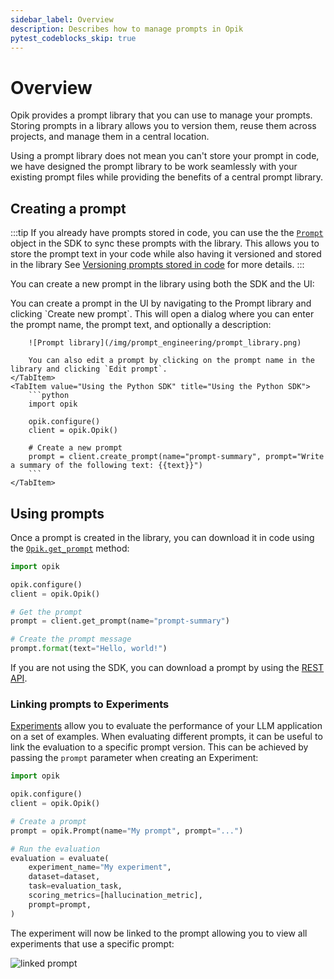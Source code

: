 ```yaml
---
sidebar_label: Overview
description: Describes how to manage prompts in Opik
pytest_codeblocks_skip: true
---
```



# Overview

Opik provides a prompt library that you can use to manage your prompts. Storing prompts in a library allows you to version them, reuse them across projects, and manage them in a central location.

Using a prompt library does not mean you can't store your prompt in code, we have designed the prompt library to be work seamlessly with your existing prompt files while providing the benefits of a central prompt library.

## Creating a prompt

:::tip
If you already have prompts stored in code, you can use the the [`Prompt`](https://www.comet.com/docs/opik/python-sdk-reference/library/Prompt.html) object in the SDK to sync these prompts with the library.
This allows you to store the prompt text in your code while also having it versioned and stored in the library
See [Versioning prompts stored in code](/prompt_engineering/managing_prompts_in_code.mdx) for more details.
:::

You can create a new prompt in the library using both the SDK and the UI:

<Tabs>
    <TabItem value="Using the UI" title="Using the UI">
        You can create a prompt in the UI by navigating to the Prompt library and clicking `Create new prompt`. This will open a dialog where you can enter the prompt name, the prompt text, and optionally a description:

        ![Prompt library](/img/prompt_engineering/prompt_library.png)

        You can also edit a prompt by clicking on the prompt name in the library and clicking `Edit prompt`.
    </TabItem>
    <TabItem value="Using the Python SDK" title="Using the Python SDK">
        ```python
        import opik

        opik.configure()
        client = opik.Opik()

        # Create a new prompt
        prompt = client.create_prompt(name="prompt-summary", prompt="Write a summary of the following text: {{text}}")
        ```
    </TabItem>

</Tabs>

## Using prompts

Once a prompt is created in the library, you can download it in code using the [`Opik.get_prompt`](https://www.comet.com/docs/opik/python-sdk-reference/Opik.html#opik.Opik.get_prompt) method:

```python
import opik

opik.configure()
client = opik.Opik()

# Get the prompt
prompt = client.get_prompt(name="prompt-summary")

# Create the prompt message
prompt.format(text="Hello, world!")
```

If you are not using the SDK, you can download a prompt by using the [REST API](/reference/rest_api/retrieve-prompt-version.api.mdx).

### Linking prompts to Experiments

[Experiments](/evaluation/evaluate_your_llm.md) allow you to evaluate the performance of your LLM application on a set of examples. When evaluating
different prompts, it can be useful to link the evaluation to a specific prompt version. This can be achieved by passing the `prompt` parameter when
creating an Experiment:

```python
import opik

opik.configure()
client = opik.Opik()

# Create a prompt
prompt = opik.Prompt(name="My prompt", prompt="...")

# Run the evaluation
evaluation = evaluate(
    experiment_name="My experiment",
    dataset=dataset,
    task=evaluation_task,
    scoring_metrics=[hallucination_metric],
    prompt=prompt,
)
```

The experiment will now be linked to the prompt allowing you to view all experiments that use a specific prompt:

![linked prompt](/img/evaluation/linked_prompt.png)
